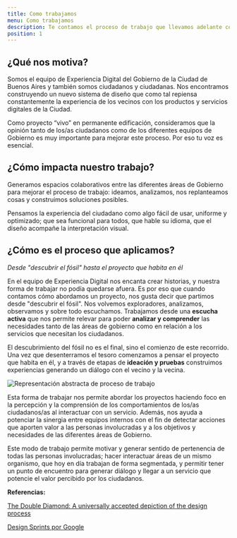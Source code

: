 ```yaml
---
title: Como trabajamos
menu: Como trabajamos
description: Te contamos el proceso de trabajo que llevamos adelante con el objetivo de construir mejores experiencias para las personas.
position: 1
---
```


## ¿Qué nos motiva?

Somos el equipo de Experiencia Digital del Gobierno de la Ciudad de Buenos Aires y también somos ciudadanos y ciudadanas. Nos encontramos construyendo un nuevo sistema de diseño que como tal repiensa constantemente la experiencia de los vecinos con los productos y servicios digitales de la Ciudad.

Como proyecto “vivo” en permanente edificación, consideramos que la opinión tanto de los/as ciudadanos como de los diferentes equipos de Gobierno es muy importante para mejorar este proceso. Por eso tu voz es esencial.

## ¿Cómo impacta nuestro trabajo?

Generamos espacios colaborativos entre las diferentes áreas de Gobierno para mejorar el proceso de trabajo: ideamos, analizamos, nos replanteamos cosas y construimos soluciones posibles.

Pensamos la experiencia del ciudadano como algo fácil de usar, uniforme y optimizado; que sea funcional para todos, que hable su idioma, que el diseño acompañe la interpretación visual.

## ¿Cómo es el proceso que aplicamos?

_Desde "descubrir el fósil" hasta el proyecto que habita en él_

En el equipo de Experiencia Digital nos encanta crear historias, y nuestra forma de trabajar no podía quedarse afuera. Es por eso que cuando contamos cómo abordamos un proyecto, nos gusta decir que partimos desde "descubrir el fósil". Nos volvemos exploradores, analizamos, observamos y sobre todo escuchamos. Trabajamos desde una **escucha activa** que nos permite relevar para poder **analizar y comprender** las necesidades tanto de las áreas de gobierno como en relación a los servicios que necesitan los ciudadanos.

El descubrimiento del fósil no es el final, sino el comienzo de este recorrido. Una vez que desenterramos el tesoro comenzamos a pensar el proyecto que habita en él, y a través de etapas de **ideación y pruebas** construimos experiencias generando un diálogo con el vecino y la vecina.

![Representación abstracta de proceso de trabajo](creamos_experiencias/grafico-proceso.svg)

Esta forma de trabajar nos permite abordar los proyectos haciendo foco en la percepción y la comprensión de los comportamientos de los/as ciudadanos/as al interactuar con un servicio. Además, nos ayuda a potenciar la sinergia entre equipos internos con el fin de detectar acciones que aporten valor a las personas involucradas y a los objetivos y necesidades de las diferentes áreas de Gobierno.

Este modo de trabajo permite motivar y generar sentido de pertenencia de todas las personas involucradas; hacer interactuar áreas de un mismo organismo, que hoy en día trabajan de forma segmentada, y permitir tener un punto de encuentro para generar diálogo y llegar a un servicio que potencie el valor percibido por los ciudadanos.

**Referencias:**

[The Double Diamond: A universally accepted depiction of the design process](https://www.designcouncil.org.uk/news-opinion/what-framework-innovation-design-councils-evolved-double-diamond)

[Design Sprints por Google](https://designsprintkit.withgoogle.com/)

